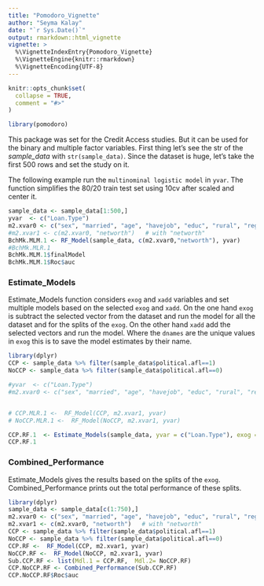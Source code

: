 ---
title: "Pomodoro_Vignette"
author: "Seyma Kalay"
date: "`r Sys.Date()`"
output: rmarkdown::html_vignette
vignette: >
  %\VignetteIndexEntry{Pomodoro_Vignette}
  %\VignetteEngine{knitr::rmarkdown}
  %\VignetteEncoding{UTF-8}
---

```{r, include = FALSE}
knitr::opts_chunk$set(
  collapse = TRUE,
  comment = "#>"
)
```

```{r setup}
library(pomodoro)
```

This package was set for the Credit Access studies. But it can be used for the binary and multiple factor variables. 
First thing let's see the str of the *sample_data* with `str(sample_data)`. Since the dataset is huge, let's take the first 500 rows and set the study on it.

The following example run the `multinominal logistic model` in `yvar`. The function simplifies the 80/20 train test set using 10cv after scaled and center it.

```{r MLR, echo=FALSE}
sample_data <- sample_data[1:500,]
yvar  <- c("Loan.Type")
m2.xvar0 <- c("sex", "married", "age", "havejob", "educ", "rural", "region","income","political.afl")
#m2.xvar1 <- c(m2.xvar0, "networth")   # with "networth"
BchMk.MLM.1 <- RF_Model(sample_data, c(m2.xvar0,"networth"), yvar)
#BchMk.MLR.1
BchMk.MLM.1$finalModel
BchMk.MLM.1$Roc$auc
```


### Estimate_Models

Estimate_Models function considers `exog` and `xadd` variables and set multiple models based on the selected `exog` and `xadd`.
On the one hand `exog` is subtract the selected vector from the dataset and run the model for all the dataset and for the splits of the `exog`.
On the other hand `xadd` add the selected vectors and run the model.
Where the `dnames` are the unique values in `exog` this is to save the model estimates by their name.

```{r EstModel, echo=FALSE}
library(dplyr)
CCP <- sample_data %>% filter(sample_data$political.afl==1)
NoCCP <- sample_data %>% filter(sample_data$political.afl==0)

#yvar  <- c("Loan.Type")
#m2.xvar0 <- c("sex", "married", "age", "havejob", "educ", "rural", "region","income","political.afl") #, "ethnicity" "class.of.HH",


# CCP.MLR.1 <-  RF_Model(CCP, m2.xvar1, yvar)
# NoCCP.MLR.1 <-  RF_Model(NoCCP, m2.xvar1, yvar)

CCP.RF.1  <- Estimate_Models(sample_data, yvar = c("Loan.Type"), exog = "political.afl", xvec = m2.xvar0, xadd="networth", type="RF", dnames=c("0","1"))
CCP.RF.1
```

### Combined_Performance

Estimate_Models gives the results based on the splits of the `exog`. 
Combined_Performance prints out the total performance of these splits.

```{r ComPerf, echo=FALSE}
library(dplyr)
sample_data <- sample_data[c(1:750),]
m2.xvar0 <- c("sex", "married", "age", "havejob", "educ", "rural", "region","income") #, "ethnicity" "class.of.HH",
m2.xvar1 <- c(m2.xvar0, "networth")   # with "networth"
CCP <- sample_data %>% filter(sample_data$political.afl==1)
NoCCP <- sample_data %>% filter(sample_data$political.afl==0)
CCP.RF <-  RF_Model(CCP, m2.xvar1, yvar)
NoCCP.RF <-  RF_Model(NoCCP, m2.xvar1, yvar)
Sub.CCP.RF <- list(Mdl.1 = CCP.RF,  Mdl.2= NoCCP.RF)
CCP.NoCCP.RF <- Combined_Performance(Sub.CCP.RF)
CCP.NoCCP.RF$Roc$auc
```

